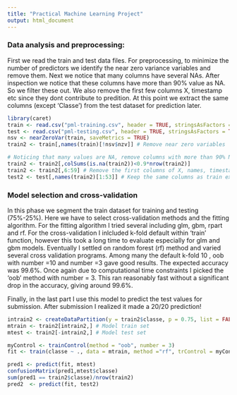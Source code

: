 ```yaml
---
title: "Practical Machine Learning Project"
output: html_document
---
```

### Data analysis and preprocessing:

First we read the train and test data files. For preprocessing, to minimize the number of predictors we identify the near zero variance variables and remove them. Next we notice that many columns have several NAs. After inspection we notice that these columns have more than 90% value as NA. So we filter these out. We also remove the first few columns X, timestamp etc since they dont contribute to predition. At this point we extract the same columns (except 'Classe') from the test dataset for prediction later. 

```r
library(caret)
train <- read.csv("pml-training.csv", header = TRUE, stringsAsFactors = TRUE)
test <- read.csv("pml-testing.csv", header = TRUE, stringsAsFactors = TRUE)
nsv <- nearZeroVar(train, saveMetrics = TRUE)
train2 <- train[,names(train)[!nsv$nzv]] # Remove near zero variables

# Noticing that many values are NA, remove columns with more than 90% NA
train2 <- train2[,colSums(is.na(train2))<0.9*nrow(train2)]
train2 <- train2[,6:59] # Remove the first columns of X, names, timestamp etc
test2 <- test[,names(train2)[1:53]] # Keep the same columns as train except 'classe'
```

### Model selection and cross-validation

In this phase we segment the train dataset for training and testing (75%-25%). Here we have to select cross-validation methods and the fitting algorithm. For the fitting algorithm I tried several including glm, gbm, rpart and rf. For the cross-validation I inlcluded k-fold default within 'train' function, however this took a long time to evaluate especially for glm and gbm models. Eventually I settled on random forest (rf) method and varied several cross validation programs. Among many the default k-fold 10 , oob with number =10 and number =3 gave good results. The expected accuracy was 99.6%. Once again due to computational time constraints I picked the 'oob' method with number = 3. This ran reasonably fast without a significant drop in the accuracy, giving around 99.6%.

Finally, in the last part I use this model to predict the test values for submission. After submission I realized it made a 20/20 prediction!

```r
intrain2 <- createDataPartition(y = train2$classe, p = 0.75, list = FALSE)
mtrain <- train2[intrain2,] # Model train set
mtest <- train2[-intrain2,] # Model test set

myControl <- trainControl(method = "oob", number = 3)
fit <- train(classe ~ ., data = mtrain, method ="rf", trControl = myControl)

pred1 <- predict(fit, mtest)
confusionMatrix(pred1,mtest$classe)
sum(pred1 == train2$classe)/nrow(train2)
pred2  <- predict(fit, test2)
```